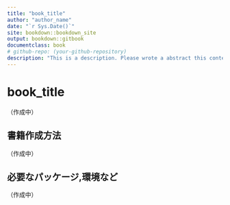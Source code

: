 ```yaml
---
title: "book_title"
author: "author_name"
date: "`r Sys.Date()`"
site: bookdown::bookdown_site
output: bookdown::gitbook
documentclass: book
# github-repo: (your-github-repository)
description: "This is a description. Please wrote a abstract this contents. "
---
```


# book_title

（作成中）

## 書籍作成方法

（作成中）

## 必要なパッケージ,環境など

（作成中）
